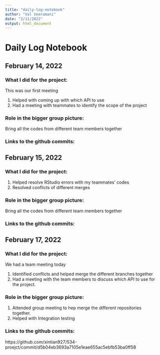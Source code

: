 ```yaml
---
title: "daily-log-notebook"
author: "Val Veeramani"
date: "2/11/2022"
output: html_document
---
```


# Daily Log Notebook

## February 14, 2022
### What I did for the project:

This was our first meeting

1. Helped with coming up with which API to use
2. Had a meeting with teammates to identify the scope of the project

### Role in the bigger group picture: 
Bring all the codes from different team members together

### Links to the github commits:

## February 15, 2022
### What I did for the project:
1. Helped resolve RStudio errors with my teammates' codes
2. Resolved conflicts of different merges

### Role in the bigger group picture: 
Bring all the codes from different team members together

### Links to the github commits:

## February 17, 2022
### What I did for the project:

We had a team meeting today

1. Identified conflicts and helped merge the different branches together
2. Had a meeting with the team members to discuss which API to use for the project.

### Role in the bigger group picture:
1. Attended group meeting to hep merge the different repositories together.
2. Helped with Integration testing

### Links to the github commits:
https://github.com/xintian927/534-proejct/commit/d5b04eb3693a7105e1eae655ac5ebfb53ba0ff58